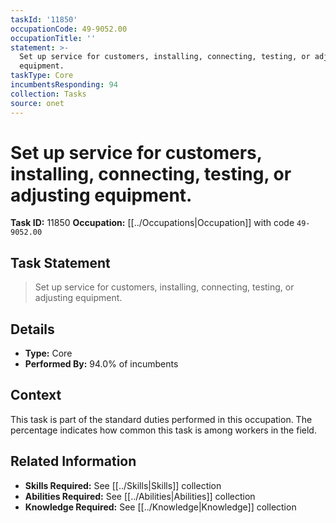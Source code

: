 ```yaml
---
taskId: '11850'
occupationCode: 49-9052.00
occupationTitle: ''
statement: >-
  Set up service for customers, installing, connecting, testing, or adjusting
  equipment.
taskType: Core
incumbentsResponding: 94
collection: Tasks
source: onet
---
```

# Set up service for customers, installing, connecting, testing, or adjusting equipment.

**Task ID:** 11850
**Occupation:** [[../Occupations|Occupation]] with code `49-9052.00`

## Task Statement

> Set up service for customers, installing, connecting, testing, or adjusting equipment.

## Details

- **Type:** Core
- **Performed By:** 94.0% of incumbents

## Context

This task is part of the standard duties performed in this occupation. The percentage indicates how common this task is among workers in the field.

## Related Information

- **Skills Required:** See [[../Skills|Skills]] collection
- **Abilities Required:** See [[../Abilities|Abilities]] collection
- **Knowledge Required:** See [[../Knowledge|Knowledge]] collection

